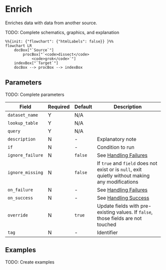 # Enrich

<Synopsis>
Enriches data with data from another source.
</Synopsis>

TODO: Complete schematics, graphics, and explanation

```mermaid
%%{init: {"flowchart": {"htmlLabels": false}} }%%
flowchart LR
	docBox["`Source`"]
    	procBox["`<code>dissect</code>
    		<code>grok</code>`"]
	indexBox["`Target`"]
	docBox --> procBox --> indexBox
```

## Parameters

TODO: Complete parameters

|Field|Required|Default|Description|
|---|---|---|---|
|`dataset_name`|Y|N/A||
|`lookup_table`|Y|N/A||
|`query`|Y|N/A||
|`description`|N|-|Explanatory note|
|`if`|N|-|Condition to run|
|`ignore_failure`|N|`false`|See [Handling Failures](../handling-failures.mdx)|
|`ignore_missing`|N|`false`|If `true` and `field` does not exist or is `null`, exit quietly without making any modifications|
|`on_failure`|N|-|See [Handling Failures](../handling-failures.mdx)|
|`on_success`|N|-|See [Handling Success](../handling-success.mdx)|
|`override`|N|`true`|Update fields with pre-existing values. If `false`, those fields are not touched|
|`tag`|N|-|Identifier|

## Examples

TODO: Create examples
